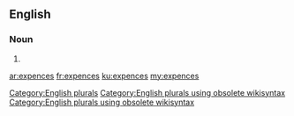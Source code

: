 ==English==

===Noun===
{{head|en}}

# {{plural of|expence}}

[[Category:English plurals]][[Category:English plurals using obsolete wikisyntax]][[Category:English plurals using obsolete wikisyntax]]

[[ar:expences]]
[[fr:expences]]
[[ku:expences]]
[[my:expences]]